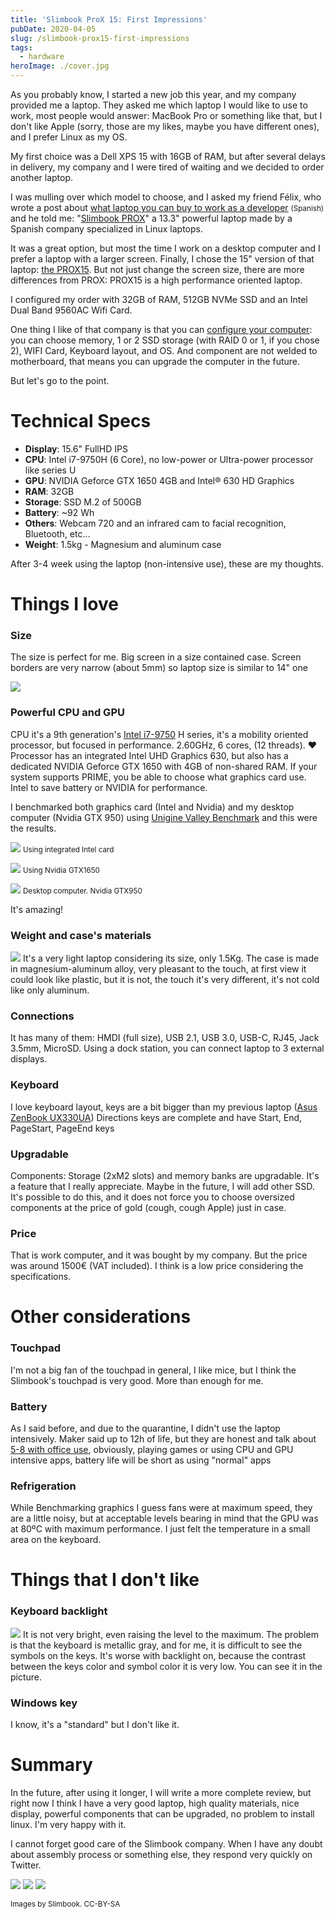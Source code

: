 ```yaml
---
title: 'Slimbook ProX 15: First Impressions'
pubDate: 2020-04-05
slug: /slimbook-prox15-first-impressions
tags:
  - hardware
heroImage: ./cover.jpg
---
```


As you probably know, I started a new job this year, and my company provided me a laptop. They asked me which laptop I would like to use to work, most people would answer: MacBook Pro or something like that, but I don't like Apple (sorry, those are my likes, maybe you have different ones), and I prefer Linux as my OS.

My first choice was a Dell XPS 15 with 16GB of RAM, but after several delays in delivery, my company and I were tired of waiting and we decided to order another laptop.

I was mulling over which model to choose, and I asked my friend Félix, who wrote a post about [what laptop you can buy to work as a developer](https://felixgomez.eu/2019/12/01/que-ordenador-me-compro-para-desarrollar-ii/) <small>(Spanish)</small> and he told me: "[Slimbook PROX](https://slimbook.es/prox)" a 13.3" powerful laptop made by a Spanish company specialized in Linux laptops.

It was a great option, but most the time I work on a desktop computer and I prefer a laptop with a larger screen. Finally, I chose the 15" version of that laptop: [the PROX15](https://slimbook.es/prox15). But not just change the screen size, there are more differences from PROX: PROX15 is a high performance oriented laptop.

I configured my order with 32GB of RAM, 512GB NVMe SSD and an Intel Dual Band 9560AC Wifi Card.

One thing I like of that company is that you can [configure your computer](https://slimbook.es/en/store/slimbook-pro-x-15/prox15-comprar): you can choose memory, 1 or 2 SSD storage (with RAID 0 or 1, if you chose 2), WIFI Card, Keyboard layout, and OS. And component are not welded to motherboard, that means you can upgrade the computer in the future.

But let's go to the point.

# Technical Specs

- **Display**: 15.6" FullHD IPS
- **CPU**: Intel i7-9750H (6 Core), no low-power or Ultra-power processor like series U
- **GPU**: NVIDIA Geforce GTX 1650 4GB and Intel® 630 HD Graphics
- **RAM**: 32GB
- **Storage**: SSD M.2 of 500GB
- **Battery**: ~92 Wh
- **Others**: Webcam 720 and an infrared cam to facial recognition, Bluetooth, etc...
- **Weight**: 1.5kg - Magnesium and aluminum case

After 3-4 week using the laptop (non-intensive use), these are my thoughts.

# Things I love

### Size

The size is perfect for me. Big screen in a size contained case. Screen borders are very narrow (about 5mm) so laptop size is similar to 14" one

![](screenborder.jpg)

### Powerful CPU and GPU

CPU it's a 9th generation's [Intel i7-9750](https://www.intel.co.uk/content/www/uk/en/products/processors/core/i7-processors/i7-9750h.html) H series, it's a mobility oriented processor, but focused in performance. 2.60GHz, 6 cores, (12 threads). :heart:
Processor has an integrated Intel UHD Graphics 630, but also has a dedicated NVIDIA Geforce GTX 1650 with 4GB of non-shared RAM. If your system supports PRIME, you be able to choose what graphics card use. Intel to save battery or NVIDIA for performance.

I benchmarked both graphics card (Intel and Nvidia) and my desktop computer (Nvidia GTX 950) using [Unigine Valley Benchmark](https://benchmark.unigine.com/valley) and this were the results.

![](benchmark_intel.jpg)
<small>Using integrated Intel card</small>

![](benchmark_GTX1650.jpg)
<small>Using Nvidia GTX1650</small>

![](benchmark_GTX950.jpg)
<small>Desktop computer. Nvidia GTX950</small>

It's amazing!

### Weight and case's materials

![](keyboard.jpg)
It's a very light laptop considering its size, only 1.5Kg. The case is made in magnesium-aluminum alloy, very pleasant to the touch, at first view it could look like plastic, but it is not, the touch it's very different, it's not cold like only aluminum.

### Connections

It has many of them: HMDI (full size), USB 2.1, USB 3.0, USB-C, RJ45, Jack 3.5mm, MicroSD.
Using a dock station, you can connect laptop to 3 external displays.

### Keyboard

I love keyboard layout, keys are a bit bigger than my previous laptop ([Asus ZenBook UX330UA](https://www.asus.com/es/Laptops/ASUS-ZenBook-UX330UA/)) Directions keys are complete and have Start, End, PageStart, PageEnd keys

### Upgradable

Components: Storage (2xM2 slots) and memory banks are upgradable. It's a feature that I really appreciate. Maybe in the future, I will add other SSD. It's possible to do this, and it does not force you to choose oversized components at the price of gold (cough, cough Apple) just in case.

<div class="clearfix"></div>

### Price

That is work computer, and it was bought by my company. But the price was around 1500€ (VAT included). I think is a low price considering the specifications.

# Other considerations

### Touchpad

I'm not a big fan of the touchpad in general, I like mice, but I think the Slimbook's touchpad is very good. More than enough for me.

### Battery

As I said before, and due to the quarantine, I didn't use the laptop intensively. Maker said up to 12h of life, but they are honest and talk about [5-8 with office use](https://slimbook.es/en/prox15-en#preguntasfreq), obviously, playing games or using CPU and GPU intensive apps, battery life will be short as using "normal" apps

### Refrigeration

While Benchmarking graphics I guess fans were at maximum speed, they are a little noisy, but at acceptable levels bearing in mind that the GPU was at 80ºC with maximum performance. I just felt the temperature in a small area on the keyboard.

# Things that I don't like

### Keyboard backlight

![](keyboard_backlight.jpg)
It is not very bright, even raising the level to the maximum.
The problem is that the keyboard is metallic gray, and for me, it is difficult to see the symbols on the keys.
It's worse with backlight on, because the contrast between the keys color and symbol color it is very low.
You can see it in the picture.

### Windows key

I know, it's a "standard" but I don't like it.

# Summary

In the future, after using it longer, I will write a more complete review, but right now I think I have a very good laptop, high quality materials, nice display, powerful components that can be upgraded, no problem to install linux. I'm very happy with it.

I cannot forget good care of the Slimbook company. When I have any doubt about assembly process or something else, they respond very quickly on Twitter.

![](pro-x-15.jpg)
![](internal.jpg)
![](06.jpg)

<small>Images by Slimbook. CC-BY-SA</small>
